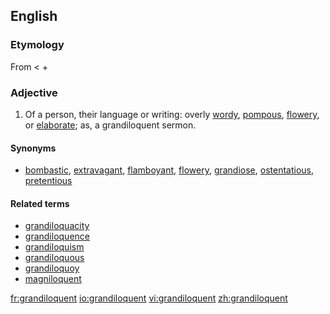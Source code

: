 ==English==
===Etymology===
From {{L.}} {{term|grandiloquus}} < {{term|grandis|grandis|great, full}} + {{term|loquor|loquor|speak}}

===Adjective===
{{en-adj}}

# Of a person, their language or writing: overly [[wordy]], [[pompous]], [[flowery]], or [[elaborate]]; as, a grandiloquent sermon.

====Synonyms====
*{{i-c|overly wordy or elaborate}}  [[bombastic]], [[extravagant]], [[flamboyant]], [[flowery]], [[grandiose]], [[ostentatious]], [[pretentious]]

====Related terms====
*[[grandiloquacity]]
*[[grandiloquence]]
*[[grandiloquism]]
*[[grandiloquous]]
*[[grandiloquoy]]
*[[magniloquent]]

[[fr:grandiloquent]]
[[io:grandiloquent]]
[[vi:grandiloquent]]
[[zh:grandiloquent]]